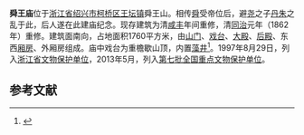 {{文物保护单位
| 级别 = 全国
| 图片 = 
| 名称 = 舜王庙
| 子项 = 
| 编号 = 7-1031-3-329
| 分类 = 古建筑
| 时代 = [[清朝|清]]
| 所在 = [[浙江省|浙江省]][[绍兴市|绍兴市]][[柯桥区|柯桥区]]
| 登录 = 2013年3月
| Cat = 浙江全国重点文物保护单位
}}

'''舜王庙'''位于[[浙江省|浙江省]][[绍兴市|绍兴市]][[柯桥区|柯桥区]][[王坛镇|王坛镇]]舜王山。相传[[舜|舜]]受帝位后，避[[尧|尧]]之子[[丹朱|丹朱]]之乱于此，后人遂在此建庙纪念。现存建筑为清[[咸丰|咸丰]]年间重修，清[[同治|同治]]元年（1862年）重修。建筑面南向，占地面积1760平方米，由[[山门|山门]]、[[戏台|戏台]]、[[大殿|大殿]]、[[后殿|后殿]]、东西[[厢房|厢房]]、外厢房组成。庙中戏台为重檐歇山顶，内置[[藻井|藻井]]<ref>{{cite web |url=http://www.zjww.gov.cn/unit/2006-02-24/54628728.shtml |language= |title=舜王庙 |publisher=浙江省文物局 |date= |accessdate= |archive-url=https://web.archive.org/web/20171024100801/http://www.zjww.gov.cn/unit/2006-02-24/54628728.shtml |archive-date=2017-10-24 |dead-url=yes }}</ref>。1997年8月29日，列入[[浙江省文物保护单位|浙江省文物保护单位]]，2013年5月，列入[[第七批全国重点文物保护单位|第七批全国重点文物保护单位]]。



==参考文献==
{{reflist}}
{{浙江全国重点文物保护单位}}